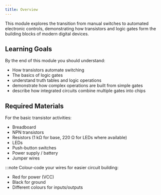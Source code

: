 ```yaml
---
title: Overview
---
```


This module explores the transition from manual switches to automated electronic controls, demonstrating how transistors and logic gates form the building blocks of modern digital devices.

## Learning Goals

By the end of this module you should understand:

- How transistors automate switching
- The basics of logic gates
- understand truth tables and logic operations
- demonstrate how complex operations are built from simple gates
- describe how integrated circuits combine multiple gates into chips

## Required Materials

For the basic transistor activities:

- Breadboard
- NPN transistors
- Resistors (1 kΩ for base, 220 Ω for LEDs where available)
- LEDs
- Push-button switches
- Power supply / battery
- Jumper wires

:::note
Colour-code your wires for easier circuit building:

- Red for power (VCC)
- Black for ground
- Different colours for inputs/outputs
  
